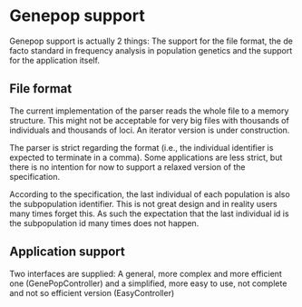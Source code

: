 =Genepop support=

Genepop support is actually 2 things: The support for the file format, the de facto standard in frequency analysis in population genetics and the support for the application itself.

==File format==

The current implementation of the parser reads the whole file to a memory structure. This might not be acceptable for very big files with thousands of individuals and thousands of loci. An iterator version is under construction.

The parser is strict regarding the format (i.e., the individual identifier is expected to terminate in a comma). Some applications are less strict, but there is no intention for now to support a relaxed version of the specification.

According to the specification, the last individual of each population is also the subpopulation identifier. This is not great design and in reality users many times forget this. As such the expectation that the last individual id is the subpopulation id many times does not happen.

==Application support==

Two interfaces are supplied: A general, more complex and more efficient one (GenePopController) and a simplified, more easy to use, not complete and not so efficient version (EasyController)